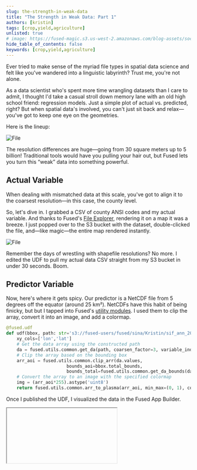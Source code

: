 ```yaml
---
slug: the-strength-in-weak-data
title: "The Strength in Weak Data: Part 1"
authors: [kristin]
tags: [crop,yield,agriculture]
unlisted: true
# image: https://fused-magic.s3.us-west-2.amazonaws.com/blog-assets/social_jennings.png
hide_table_of_contents: false
keywords: [crop,yield,agriculture]
---
```


Ever tried to make sense of the myriad file types in spatial data science and felt like you've wandered into a linguistic labyrinth? Trust me, you're not alone.

As a data scientist who's spent more time wrangling datasets than I care to admit, I thought I'd take a casual stroll down memory lane with an old high school friend: regression models. Just a simple plot of actual vs. predicted, right? But when spatial data's involved, you can't just sit back and relax—you've got to keep one eye on the geometries.

Here is the lineup:


<div style={{textAlign: 'center'}}>
<img src={Image1} alt="File" style={{}} />
</div>

The resolution differences are huge—going from 30 square meters up to 5 billion! Traditional tools would have you pulling your hair out, but Fused lets you turn this “weak” data into something powerful.

## Actual Variable

When dealing with mismatched data at this scale, you've got to align it to the coarsest resolution—in this case, the county level.

So, let's dive in. I grabbed a CSV of county ANSI codes and my actual variable. And thanks to Fused's [File Explorer](/workbench/file-explorer/), rendering it on a map it was a breeze. I just popped over to the S3 bucket with the dataset, double-clicked the file, and—like magic—the entire map rendered instantly.


<div style={{textAlign: 'center'}}>
<img src={Image2} alt="File" style={{}} />
</div>

Remember the days of wrestling with shapefile resolutions? No more. I edited the UDF to pull my actual data CSV straight from my S3 bucket in under 30 seconds. Boom.


## Predictor Variable

Now, here's where it gets spicy. Our predictor is a NetCDF file from 5 degrees off the equator (around 25 km²). NetCDFs have this habit of being finicky, but but I tapped into Fused's [utility modules](/python-sdk/top-level-functions/#utils). I used them to clip the array, convert it into an image, and add a colormap.

```python showLineNumber
@fused.udf
def udf(bbox, path: str='s3://fused-users/fused/sina/Kristin/sif_ann_201409a.nc'):
    xy_cols=['lon','lat']
    # Get the data array using the constructed path
    da = fused.utils.common.get_da(path, coarsen_factor=3, variable_index=0, xy_cols=xy_cols)
    # Clip the array based on the bounding box
    arr_aoi = fused.utils.common.clip_arr(da.values,
                       bounds_aoi=bbox.total_bounds,
                       bounds_total=fused.utils.common.get_da_bounds(da, xy_cols=xy_cols))
    # Convert the array to an image with the specified colormap
    img = (arr_aoi*255).astype('uint8')
    return fused.utils.common.arr_to_plasma(arr_aoi, min_max=(0, 1), colormap="rainbow", include_opacity=False, reverse=True)
```

Once I published the UDF, I visualized the data in the Fused App Builder.


<Iframe
  id="iframe-1"
  code={BUFFER_CODE}
  requirements={[
    "/pyarrow/pyarrow-17.0.0-cp312-cp312-pyodide_2024_0_wasm32.whl",
    "micropip",
    "pyodide-unix-timezones", // needed by pyarrow
    "geopandas",
    "requests",
    "xarray",
    "yarl",
    // Commonly used in product:
    "streamlit-folium",
  ]}
  height={500}
/>



## Bringing It All Together

With my actual and predicted variables in sync, the next step is to bring in the secret sauce that turns weak data into strong. But for that, you'll have to hang tight for Part 2. Stay tuned…
